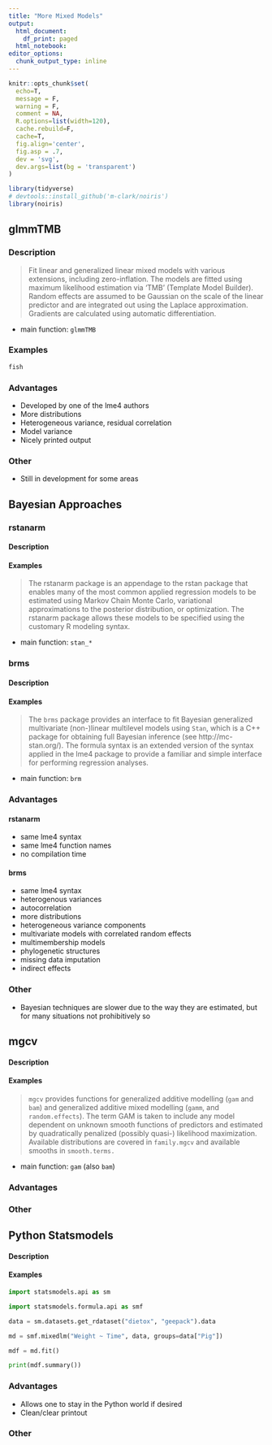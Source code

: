 ```yaml
---
title: "More Mixed Models"
output:
  html_document:
    df_print: paged
  html_notebook:
editor_options:
  chunk_output_type: inline
---
```


```r
knitr::opts_chunk$set(
  echo=T, 
  message = F, 
  warning = F, 
  comment = NA,
  R.options=list(width=120), 
  cache.rebuild=F, 
  cache=T,
  fig.align='center', 
  fig.asp = .7,
  dev = 'svg', 
  dev.args=list(bg = 'transparent')
)
```

```r
library(tidyverse)
# devtools::install_github('m-clark/noiris')
library(noiris)
```


## glmmTMB

### Description
>Fit linear and generalized linear mixed models with various extensions,
including zero-inflation. The models are fitted using maximum likelihood
estimation via 'TMB' (Template Model Builder). Random effects are assumed to be
Gaussian on the scale of the linear predictor and are integrated out using the
Laplace approximation. Gradients are calculated using automatic differentiation.
    
- main function: `glmmTMB`
    
    
### Examples
```r
fish
```


### Advantages
- Developed by one of the lme4 authors
- More distributions
- Heterogeneous variance, residual correlation
- Model variance
- Nicely printed output

### Other
- Still in development for some areas


## Bayesian Approaches
### rstanarm

#### Description
#### Examples
>The rstanarm package is an appendage to the rstan package that enables many of the most common applied regression models to be estimated using Markov Chain Monte Carlo, variational approximations to the posterior distribution, or optimization. The rstanarm package allows these models to be specified using the customary R modeling syntax.

- main function: `stan_*`

### brms

#### Description
#### Examples

>The `brms` package provides an interface to fit Bayesian generalized multivariate (non-)linear multilevel models using `Stan`, which is a C++ package for obtaining full Bayesian inference (see http://mc-stan.org/). The formula syntax is an extended version of the syntax applied in the lme4 package to provide a familiar and simple interface for performing regression analyses.

- main function: `brm`

### Advantages

#### rstanarm

- same lme4 syntax
- same lme4 function names
- no compilation time

#### brms

- same lme4 syntax
- heterogenous variances
- autocorrelation
- more distributions
- heterogeneous variance components
- multivariate models with correlated random effects
- multimembership models
- phylogenetic structures
- missing data imputation
- indirect effects

### Other

- Bayesian techniques are slower due to the way they are estimated, but for many situations not prohibitively so


## mgcv
#### Description
#### Examples

> `mgcv` provides functions for generalized additive modelling (`gam` and `bam`) and generalized additive mixed modelling (`gamm`, and `random.effects`). The term GAM is taken to include any model dependent on unknown smooth functions of predictors and estimated by quadratically penalized (possibly quasi-) likelihood maximization. Available distributions are covered in `family.mgcv` and available smooths in `smooth.terms.`

- main function: `gam` (also `bam`)


### Advantages
### Other



## Python Statsmodels
#### Description
#### Examples

```python
import statsmodels.api as sm

import statsmodels.formula.api as smf

data = sm.datasets.get_rdataset("dietox", "geepack").data

md = smf.mixedlm("Weight ~ Time", data, groups=data["Pig"])

mdf = md.fit()

print(mdf.summary())
```

### Advantages

- Allows one to stay in the Python world if desired
- Clean/clear printout

### Other